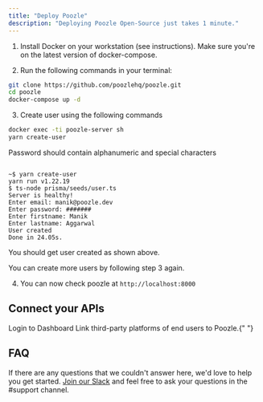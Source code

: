 ```yaml
---
title: "Deploy Poozle"
description: "Deploying Poozle Open-Source just takes 1 minute."
---
```


1. Install Docker on your workstation (see instructions). Make sure you're on the latest version of docker-compose.

2. Run the following commands in your terminal:

```bash
git clone https://github.com/poozlehq/poozle.git
cd poozle
docker-compose up -d
```

3. Create user using the following commands

```bash
docker exec -ti poozle-server sh
yarn create-user
```

<Note>Password should contain alphanumeric and special characters</Note>

```

~$ yarn create-user
yarn run v1.22.19
$ ts-node prisma/seeds/user.ts
Server is healthy!
Enter email: manik@poozle.dev
Enter password: #######
Enter firstname: Manik
Enter lastname: Aggarwal
User created
Done in 24.05s.

```

You should get user created as shown above.

<Tip>You can create more users by following step 3 again.</Tip>

4. You can now check poozle at `http://localhost:8000`

## Connect your APIs

<CardGroup cols={2}>
  <Card title="Login" href="/connect-integrations/login" color="#68a063">
    Login to Dashboard
  </Card>
  <Card
    title="Connect Integrations"
    href="/connect-integrations/api-key"
    color="#68a063"
  >
    Link third-party platforms of end users to Poozle.{" "}
  </Card>

</CardGroup>

## FAQ

If there are any questions that we couldn't answer here, we'd love to help you get started. [Join our Slack](https://join.slack.com/t/poozle-community/shared_invite/zt-1u4mz911h-FeWpOA82wA8kyrz3xg58xQ) and feel free to ask your questions in the #support channel.

```

```
